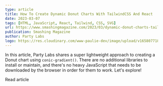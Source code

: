 ```yaml
---
type: article
title: How To Create Dynamic Donut Charts With TailwindCSS And React
date: 2023-03-07
tags: [HTML, JavaScript, React, Tailwind, CSS, SVG]
url: https://www.smashingmagazine.com/2023/03/dynamic-donut-charts-tailwind-css-react/
publication: Smashing Magazine
author: Party Labs
logo: https://res.cloudinary.com/www-paulie-dev/image/upload/v1658077182/paulie.dev/Logos/smashing-magazine-logo_rhvh4j.png
---
```


In this article, Party Labs shares a super lightweight approach to creating a Donut chart using `conic-gradient()`.
There are no additional libraries to install or maintain, and there's no heavy JavaScript that needs to be downloaded by
the browser in order for them to work. Let's explore!

<MarkdownCtaLink href="https://www.smashingmagazine.com/2023/03/dynamic-donut-charts-tailwind-css-react/">
  Read article
</MarkdownCtaLink>
